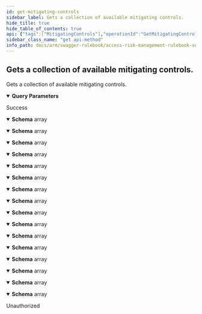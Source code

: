 ```yaml
---
id: get-mitigating-controls
sidebar_label: Gets a collection of available mitigating controls.
hide_title: true
hide_table_of_contents: true
api: {"tags":["MitigatingControls"],"operationId":"GetMitigatingControls","parameters":[{"name":"search","in":"query","description":"Optional parameter to search for one or more mitigation controls.","required":false,"schema":{"type":"string"}}],"responses":{"200":{"description":"Success","content":{"application/json;odata.metadata=minimal;odata.streaming=true":{"schema":{"uniqueItems":false,"type":"array","items":{"description":"Represents a mitigating control list item model.","required":["id","name","description"],"type":"object","properties":{"id":{"format":"uuid","description":"The unique identifier for the mitigating control.","type":"string"},"mitigatingControlCode":{"description":"The mitigating control code.","type":"string"},"name":{"description":"The name of the mitigating control.","type":"string"},"description":{"description":"The description of the mitigating control.","type":"string"},"type":{"description":"Represents the mitigating control type.","type":"string"},"ownerUsername":{"description":"Represents the username of the owner.","type":"string"}}}}},"application/json;odata.metadata=minimal;odata.streaming=false":{"schema":{"uniqueItems":false,"type":"array","items":{"description":"Represents a mitigating control list item model.","required":["id","name","description"],"type":"object","properties":{"id":{"format":"uuid","description":"The unique identifier for the mitigating control.","type":"string"},"mitigatingControlCode":{"description":"The mitigating control code.","type":"string"},"name":{"description":"The name of the mitigating control.","type":"string"},"description":{"description":"The description of the mitigating control.","type":"string"},"type":{"description":"Represents the mitigating control type.","type":"string"},"ownerUsername":{"description":"Represents the username of the owner.","type":"string"}}}}},"application/json;odata.metadata=minimal":{"schema":{"uniqueItems":false,"type":"array","items":{"description":"Represents a mitigating control list item model.","required":["id","name","description"],"type":"object","properties":{"id":{"format":"uuid","description":"The unique identifier for the mitigating control.","type":"string"},"mitigatingControlCode":{"description":"The mitigating control code.","type":"string"},"name":{"description":"The name of the mitigating control.","type":"string"},"description":{"description":"The description of the mitigating control.","type":"string"},"type":{"description":"Represents the mitigating control type.","type":"string"},"ownerUsername":{"description":"Represents the username of the owner.","type":"string"}}}}},"application/json;odata.metadata=full;odata.streaming=true":{"schema":{"uniqueItems":false,"type":"array","items":{"description":"Represents a mitigating control list item model.","required":["id","name","description"],"type":"object","properties":{"id":{"format":"uuid","description":"The unique identifier for the mitigating control.","type":"string"},"mitigatingControlCode":{"description":"The mitigating control code.","type":"string"},"name":{"description":"The name of the mitigating control.","type":"string"},"description":{"description":"The description of the mitigating control.","type":"string"},"type":{"description":"Represents the mitigating control type.","type":"string"},"ownerUsername":{"description":"Represents the username of the owner.","type":"string"}}}}},"application/json;odata.metadata=full;odata.streaming=false":{"schema":{"uniqueItems":false,"type":"array","items":{"description":"Represents a mitigating control list item model.","required":["id","name","description"],"type":"object","properties":{"id":{"format":"uuid","description":"The unique identifier for the mitigating control.","type":"string"},"mitigatingControlCode":{"description":"The mitigating control code.","type":"string"},"name":{"description":"The name of the mitigating control.","type":"string"},"description":{"description":"The description of the mitigating control.","type":"string"},"type":{"description":"Represents the mitigating control type.","type":"string"},"ownerUsername":{"description":"Represents the username of the owner.","type":"string"}}}}},"application/json;odata.metadata=full":{"schema":{"uniqueItems":false,"type":"array","items":{"description":"Represents a mitigating control list item model.","required":["id","name","description"],"type":"object","properties":{"id":{"format":"uuid","description":"The unique identifier for the mitigating control.","type":"string"},"mitigatingControlCode":{"description":"The mitigating control code.","type":"string"},"name":{"description":"The name of the mitigating control.","type":"string"},"description":{"description":"The description of the mitigating control.","type":"string"},"type":{"description":"Represents the mitigating control type.","type":"string"},"ownerUsername":{"description":"Represents the username of the owner.","type":"string"}}}}},"application/json;odata.metadata=none;odata.streaming=true":{"schema":{"uniqueItems":false,"type":"array","items":{"description":"Represents a mitigating control list item model.","required":["id","name","description"],"type":"object","properties":{"id":{"format":"uuid","description":"The unique identifier for the mitigating control.","type":"string"},"mitigatingControlCode":{"description":"The mitigating control code.","type":"string"},"name":{"description":"The name of the mitigating control.","type":"string"},"description":{"description":"The description of the mitigating control.","type":"string"},"type":{"description":"Represents the mitigating control type.","type":"string"},"ownerUsername":{"description":"Represents the username of the owner.","type":"string"}}}}},"application/json;odata.metadata=none;odata.streaming=false":{"schema":{"uniqueItems":false,"type":"array","items":{"description":"Represents a mitigating control list item model.","required":["id","name","description"],"type":"object","properties":{"id":{"format":"uuid","description":"The unique identifier for the mitigating control.","type":"string"},"mitigatingControlCode":{"description":"The mitigating control code.","type":"string"},"name":{"description":"The name of the mitigating control.","type":"string"},"description":{"description":"The description of the mitigating control.","type":"string"},"type":{"description":"Represents the mitigating control type.","type":"string"},"ownerUsername":{"description":"Represents the username of the owner.","type":"string"}}}}},"application/json;odata.metadata=none":{"schema":{"uniqueItems":false,"type":"array","items":{"description":"Represents a mitigating control list item model.","required":["id","name","description"],"type":"object","properties":{"id":{"format":"uuid","description":"The unique identifier for the mitigating control.","type":"string"},"mitigatingControlCode":{"description":"The mitigating control code.","type":"string"},"name":{"description":"The name of the mitigating control.","type":"string"},"description":{"description":"The description of the mitigating control.","type":"string"},"type":{"description":"Represents the mitigating control type.","type":"string"},"ownerUsername":{"description":"Represents the username of the owner.","type":"string"}}}}},"application/json;odata.streaming=true":{"schema":{"uniqueItems":false,"type":"array","items":{"description":"Represents a mitigating control list item model.","required":["id","name","description"],"type":"object","properties":{"id":{"format":"uuid","description":"The unique identifier for the mitigating control.","type":"string"},"mitigatingControlCode":{"description":"The mitigating control code.","type":"string"},"name":{"description":"The name of the mitigating control.","type":"string"},"description":{"description":"The description of the mitigating control.","type":"string"},"type":{"description":"Represents the mitigating control type.","type":"string"},"ownerUsername":{"description":"Represents the username of the owner.","type":"string"}}}}},"application/json;odata.streaming=false":{"schema":{"uniqueItems":false,"type":"array","items":{"description":"Represents a mitigating control list item model.","required":["id","name","description"],"type":"object","properties":{"id":{"format":"uuid","description":"The unique identifier for the mitigating control.","type":"string"},"mitigatingControlCode":{"description":"The mitigating control code.","type":"string"},"name":{"description":"The name of the mitigating control.","type":"string"},"description":{"description":"The description of the mitigating control.","type":"string"},"type":{"description":"Represents the mitigating control type.","type":"string"},"ownerUsername":{"description":"Represents the username of the owner.","type":"string"}}}}},"application/json":{"schema":{"uniqueItems":false,"type":"array","items":{"description":"Represents a mitigating control list item model.","required":["id","name","description"],"type":"object","properties":{"id":{"format":"uuid","description":"The unique identifier for the mitigating control.","type":"string"},"mitigatingControlCode":{"description":"The mitigating control code.","type":"string"},"name":{"description":"The name of the mitigating control.","type":"string"},"description":{"description":"The description of the mitigating control.","type":"string"},"type":{"description":"Represents the mitigating control type.","type":"string"},"ownerUsername":{"description":"Represents the username of the owner.","type":"string"}}}}},"application/xml":{"schema":{"uniqueItems":false,"type":"array","items":{"description":"Represents a mitigating control list item model.","required":["id","name","description"],"type":"object","properties":{"id":{"format":"uuid","description":"The unique identifier for the mitigating control.","type":"string"},"mitigatingControlCode":{"description":"The mitigating control code.","type":"string"},"name":{"description":"The name of the mitigating control.","type":"string"},"description":{"description":"The description of the mitigating control.","type":"string"},"type":{"description":"Represents the mitigating control type.","type":"string"},"ownerUsername":{"description":"Represents the username of the owner.","type":"string"}}}}},"application/prs.odatatestxx-odata":{"schema":{"uniqueItems":false,"type":"array","items":{"description":"Represents a mitigating control list item model.","required":["id","name","description"],"type":"object","properties":{"id":{"format":"uuid","description":"The unique identifier for the mitigating control.","type":"string"},"mitigatingControlCode":{"description":"The mitigating control code.","type":"string"},"name":{"description":"The name of the mitigating control.","type":"string"},"description":{"description":"The description of the mitigating control.","type":"string"},"type":{"description":"Represents the mitigating control type.","type":"string"},"ownerUsername":{"description":"Represents the username of the owner.","type":"string"}}}}},"text/plain":{"schema":{"uniqueItems":false,"type":"array","items":{"description":"Represents a mitigating control list item model.","required":["id","name","description"],"type":"object","properties":{"id":{"format":"uuid","description":"The unique identifier for the mitigating control.","type":"string"},"mitigatingControlCode":{"description":"The mitigating control code.","type":"string"},"name":{"description":"The name of the mitigating control.","type":"string"},"description":{"description":"The description of the mitigating control.","type":"string"},"type":{"description":"Represents the mitigating control type.","type":"string"},"ownerUsername":{"description":"Represents the username of the owner.","type":"string"}}}}},"text/json":{"schema":{"uniqueItems":false,"type":"array","items":{"description":"Represents a mitigating control list item model.","required":["id","name","description"],"type":"object","properties":{"id":{"format":"uuid","description":"The unique identifier for the mitigating control.","type":"string"},"mitigatingControlCode":{"description":"The mitigating control code.","type":"string"},"name":{"description":"The name of the mitigating control.","type":"string"},"description":{"description":"The description of the mitigating control.","type":"string"},"type":{"description":"Represents the mitigating control type.","type":"string"},"ownerUsername":{"description":"Represents the username of the owner.","type":"string"}}}}}}},"401":{"description":"Unauthorized"}},"description":"Gets a collection of available mitigating controls.","method":"get","path":"/api/mitigatingControls","info":{"version":"v1","title":"Access Risk Management Rulebook Services"},"postman":{"name":"Gets a collection of available mitigating controls.","description":{"type":"text/plain"},"url":{"path":["api","mitigatingControls"],"host":["{{baseUrl}}"],"query":[{"disabled":false,"description":{"content":"Optional parameter to search for one or more mitigation controls.","type":"text/plain"},"key":"search","value":""}],"variable":[]},"header":[{"key":"Accept","value":"application/json;odata.metadata=minimal;odata.streaming=true"}],"method":"GET"}}
sidebar_class_name: "get api-method"
info_path: docs/arm/swagger-rulebook/access-risk-management-rulebook-services
---
```



## Gets a collection of available mitigating controls.



Gets a collection of available mitigating controls.

<details style={{"marginBottom":"1rem"}} data-collapsed={false} open={true}><summary style={{}}><strong>Query Parameters</strong></summary><div><ul><ParamsItem className={"paramsItem"} param={{"name":"search","in":"query","description":"Optional parameter to search for one or more mitigation controls.","required":false,"schema":{"type":"string"}}}></ParamsItem></ul></div></details><div><ApiTabs><TabItem label={"200"} value={"200"}><div>

Success

</div><div><MimeTabs groupId={"mime-type"}><TabItem label={"application/json;odata.metadata=minimal;odata.streaming=true"} value={"application/json;odata.metadata=minimal;odata.streaming=true"}><SchemaTabs groupId={"schema-tabs"}><TabItem label={"Schema"} value={"Schema"}><details style={{}} data-collapsed={false} open={true}><summary style={{"textAlign":"left"}}><strong>Schema</strong><span style={{"opacity":"0.6"}}> array</span></summary><div style={{"textAlign":"left","marginLeft":"1rem"}}></div><ul style={{"marginLeft":"1rem"}}><SchemaItem collapsible={false} name={"id"} required={false} schemaDescription={"The unique identifier for the mitigating control."} schemaName={"uuid"} qualifierMessage={undefined} defaultValue={undefined}></SchemaItem><SchemaItem collapsible={false} name={"mitigatingControlCode"} required={false} schemaDescription={"The mitigating control code."} schemaName={"string"} qualifierMessage={undefined} defaultValue={undefined}></SchemaItem><SchemaItem collapsible={false} name={"name"} required={false} schemaDescription={"The name of the mitigating control."} schemaName={"string"} qualifierMessage={undefined} defaultValue={undefined}></SchemaItem><SchemaItem collapsible={false} name={"description"} required={false} schemaDescription={"The description of the mitigating control."} schemaName={"string"} qualifierMessage={undefined} defaultValue={undefined}></SchemaItem><SchemaItem collapsible={false} name={"type"} required={false} schemaDescription={"Represents the mitigating control type."} schemaName={"string"} qualifierMessage={undefined} defaultValue={undefined}></SchemaItem><SchemaItem collapsible={false} name={"ownerUsername"} required={false} schemaDescription={"Represents the username of the owner."} schemaName={"string"} qualifierMessage={undefined} defaultValue={undefined}></SchemaItem></ul></details></TabItem></SchemaTabs></TabItem><TabItem label={"application/json;odata.metadata=minimal;odata.streaming=false"} value={"application/json;odata.metadata=minimal;odata.streaming=false"}><SchemaTabs groupId={"schema-tabs"}><TabItem label={"Schema"} value={"Schema"}><details style={{}} data-collapsed={false} open={true}><summary style={{"textAlign":"left"}}><strong>Schema</strong><span style={{"opacity":"0.6"}}> array</span></summary><div style={{"textAlign":"left","marginLeft":"1rem"}}></div><ul style={{"marginLeft":"1rem"}}><SchemaItem collapsible={false} name={"id"} required={false} schemaDescription={"The unique identifier for the mitigating control."} schemaName={"uuid"} qualifierMessage={undefined} defaultValue={undefined}></SchemaItem><SchemaItem collapsible={false} name={"mitigatingControlCode"} required={false} schemaDescription={"The mitigating control code."} schemaName={"string"} qualifierMessage={undefined} defaultValue={undefined}></SchemaItem><SchemaItem collapsible={false} name={"name"} required={false} schemaDescription={"The name of the mitigating control."} schemaName={"string"} qualifierMessage={undefined} defaultValue={undefined}></SchemaItem><SchemaItem collapsible={false} name={"description"} required={false} schemaDescription={"The description of the mitigating control."} schemaName={"string"} qualifierMessage={undefined} defaultValue={undefined}></SchemaItem><SchemaItem collapsible={false} name={"type"} required={false} schemaDescription={"Represents the mitigating control type."} schemaName={"string"} qualifierMessage={undefined} defaultValue={undefined}></SchemaItem><SchemaItem collapsible={false} name={"ownerUsername"} required={false} schemaDescription={"Represents the username of the owner."} schemaName={"string"} qualifierMessage={undefined} defaultValue={undefined}></SchemaItem></ul></details></TabItem></SchemaTabs></TabItem><TabItem label={"application/json;odata.metadata=minimal"} value={"application/json;odata.metadata=minimal"}><SchemaTabs groupId={"schema-tabs"}><TabItem label={"Schema"} value={"Schema"}><details style={{}} data-collapsed={false} open={true}><summary style={{"textAlign":"left"}}><strong>Schema</strong><span style={{"opacity":"0.6"}}> array</span></summary><div style={{"textAlign":"left","marginLeft":"1rem"}}></div><ul style={{"marginLeft":"1rem"}}><SchemaItem collapsible={false} name={"id"} required={false} schemaDescription={"The unique identifier for the mitigating control."} schemaName={"uuid"} qualifierMessage={undefined} defaultValue={undefined}></SchemaItem><SchemaItem collapsible={false} name={"mitigatingControlCode"} required={false} schemaDescription={"The mitigating control code."} schemaName={"string"} qualifierMessage={undefined} defaultValue={undefined}></SchemaItem><SchemaItem collapsible={false} name={"name"} required={false} schemaDescription={"The name of the mitigating control."} schemaName={"string"} qualifierMessage={undefined} defaultValue={undefined}></SchemaItem><SchemaItem collapsible={false} name={"description"} required={false} schemaDescription={"The description of the mitigating control."} schemaName={"string"} qualifierMessage={undefined} defaultValue={undefined}></SchemaItem><SchemaItem collapsible={false} name={"type"} required={false} schemaDescription={"Represents the mitigating control type."} schemaName={"string"} qualifierMessage={undefined} defaultValue={undefined}></SchemaItem><SchemaItem collapsible={false} name={"ownerUsername"} required={false} schemaDescription={"Represents the username of the owner."} schemaName={"string"} qualifierMessage={undefined} defaultValue={undefined}></SchemaItem></ul></details></TabItem></SchemaTabs></TabItem><TabItem label={"application/json;odata.metadata=full;odata.streaming=true"} value={"application/json;odata.metadata=full;odata.streaming=true"}><SchemaTabs groupId={"schema-tabs"}><TabItem label={"Schema"} value={"Schema"}><details style={{}} data-collapsed={false} open={true}><summary style={{"textAlign":"left"}}><strong>Schema</strong><span style={{"opacity":"0.6"}}> array</span></summary><div style={{"textAlign":"left","marginLeft":"1rem"}}></div><ul style={{"marginLeft":"1rem"}}><SchemaItem collapsible={false} name={"id"} required={false} schemaDescription={"The unique identifier for the mitigating control."} schemaName={"uuid"} qualifierMessage={undefined} defaultValue={undefined}></SchemaItem><SchemaItem collapsible={false} name={"mitigatingControlCode"} required={false} schemaDescription={"The mitigating control code."} schemaName={"string"} qualifierMessage={undefined} defaultValue={undefined}></SchemaItem><SchemaItem collapsible={false} name={"name"} required={false} schemaDescription={"The name of the mitigating control."} schemaName={"string"} qualifierMessage={undefined} defaultValue={undefined}></SchemaItem><SchemaItem collapsible={false} name={"description"} required={false} schemaDescription={"The description of the mitigating control."} schemaName={"string"} qualifierMessage={undefined} defaultValue={undefined}></SchemaItem><SchemaItem collapsible={false} name={"type"} required={false} schemaDescription={"Represents the mitigating control type."} schemaName={"string"} qualifierMessage={undefined} defaultValue={undefined}></SchemaItem><SchemaItem collapsible={false} name={"ownerUsername"} required={false} schemaDescription={"Represents the username of the owner."} schemaName={"string"} qualifierMessage={undefined} defaultValue={undefined}></SchemaItem></ul></details></TabItem></SchemaTabs></TabItem><TabItem label={"application/json;odata.metadata=full;odata.streaming=false"} value={"application/json;odata.metadata=full;odata.streaming=false"}><SchemaTabs groupId={"schema-tabs"}><TabItem label={"Schema"} value={"Schema"}><details style={{}} data-collapsed={false} open={true}><summary style={{"textAlign":"left"}}><strong>Schema</strong><span style={{"opacity":"0.6"}}> array</span></summary><div style={{"textAlign":"left","marginLeft":"1rem"}}></div><ul style={{"marginLeft":"1rem"}}><SchemaItem collapsible={false} name={"id"} required={false} schemaDescription={"The unique identifier for the mitigating control."} schemaName={"uuid"} qualifierMessage={undefined} defaultValue={undefined}></SchemaItem><SchemaItem collapsible={false} name={"mitigatingControlCode"} required={false} schemaDescription={"The mitigating control code."} schemaName={"string"} qualifierMessage={undefined} defaultValue={undefined}></SchemaItem><SchemaItem collapsible={false} name={"name"} required={false} schemaDescription={"The name of the mitigating control."} schemaName={"string"} qualifierMessage={undefined} defaultValue={undefined}></SchemaItem><SchemaItem collapsible={false} name={"description"} required={false} schemaDescription={"The description of the mitigating control."} schemaName={"string"} qualifierMessage={undefined} defaultValue={undefined}></SchemaItem><SchemaItem collapsible={false} name={"type"} required={false} schemaDescription={"Represents the mitigating control type."} schemaName={"string"} qualifierMessage={undefined} defaultValue={undefined}></SchemaItem><SchemaItem collapsible={false} name={"ownerUsername"} required={false} schemaDescription={"Represents the username of the owner."} schemaName={"string"} qualifierMessage={undefined} defaultValue={undefined}></SchemaItem></ul></details></TabItem></SchemaTabs></TabItem><TabItem label={"application/json;odata.metadata=full"} value={"application/json;odata.metadata=full"}><SchemaTabs groupId={"schema-tabs"}><TabItem label={"Schema"} value={"Schema"}><details style={{}} data-collapsed={false} open={true}><summary style={{"textAlign":"left"}}><strong>Schema</strong><span style={{"opacity":"0.6"}}> array</span></summary><div style={{"textAlign":"left","marginLeft":"1rem"}}></div><ul style={{"marginLeft":"1rem"}}><SchemaItem collapsible={false} name={"id"} required={false} schemaDescription={"The unique identifier for the mitigating control."} schemaName={"uuid"} qualifierMessage={undefined} defaultValue={undefined}></SchemaItem><SchemaItem collapsible={false} name={"mitigatingControlCode"} required={false} schemaDescription={"The mitigating control code."} schemaName={"string"} qualifierMessage={undefined} defaultValue={undefined}></SchemaItem><SchemaItem collapsible={false} name={"name"} required={false} schemaDescription={"The name of the mitigating control."} schemaName={"string"} qualifierMessage={undefined} defaultValue={undefined}></SchemaItem><SchemaItem collapsible={false} name={"description"} required={false} schemaDescription={"The description of the mitigating control."} schemaName={"string"} qualifierMessage={undefined} defaultValue={undefined}></SchemaItem><SchemaItem collapsible={false} name={"type"} required={false} schemaDescription={"Represents the mitigating control type."} schemaName={"string"} qualifierMessage={undefined} defaultValue={undefined}></SchemaItem><SchemaItem collapsible={false} name={"ownerUsername"} required={false} schemaDescription={"Represents the username of the owner."} schemaName={"string"} qualifierMessage={undefined} defaultValue={undefined}></SchemaItem></ul></details></TabItem></SchemaTabs></TabItem><TabItem label={"application/json;odata.metadata=none;odata.streaming=true"} value={"application/json;odata.metadata=none;odata.streaming=true"}><SchemaTabs groupId={"schema-tabs"}><TabItem label={"Schema"} value={"Schema"}><details style={{}} data-collapsed={false} open={true}><summary style={{"textAlign":"left"}}><strong>Schema</strong><span style={{"opacity":"0.6"}}> array</span></summary><div style={{"textAlign":"left","marginLeft":"1rem"}}></div><ul style={{"marginLeft":"1rem"}}><SchemaItem collapsible={false} name={"id"} required={false} schemaDescription={"The unique identifier for the mitigating control."} schemaName={"uuid"} qualifierMessage={undefined} defaultValue={undefined}></SchemaItem><SchemaItem collapsible={false} name={"mitigatingControlCode"} required={false} schemaDescription={"The mitigating control code."} schemaName={"string"} qualifierMessage={undefined} defaultValue={undefined}></SchemaItem><SchemaItem collapsible={false} name={"name"} required={false} schemaDescription={"The name of the mitigating control."} schemaName={"string"} qualifierMessage={undefined} defaultValue={undefined}></SchemaItem><SchemaItem collapsible={false} name={"description"} required={false} schemaDescription={"The description of the mitigating control."} schemaName={"string"} qualifierMessage={undefined} defaultValue={undefined}></SchemaItem><SchemaItem collapsible={false} name={"type"} required={false} schemaDescription={"Represents the mitigating control type."} schemaName={"string"} qualifierMessage={undefined} defaultValue={undefined}></SchemaItem><SchemaItem collapsible={false} name={"ownerUsername"} required={false} schemaDescription={"Represents the username of the owner."} schemaName={"string"} qualifierMessage={undefined} defaultValue={undefined}></SchemaItem></ul></details></TabItem></SchemaTabs></TabItem><TabItem label={"application/json;odata.metadata=none;odata.streaming=false"} value={"application/json;odata.metadata=none;odata.streaming=false"}><SchemaTabs groupId={"schema-tabs"}><TabItem label={"Schema"} value={"Schema"}><details style={{}} data-collapsed={false} open={true}><summary style={{"textAlign":"left"}}><strong>Schema</strong><span style={{"opacity":"0.6"}}> array</span></summary><div style={{"textAlign":"left","marginLeft":"1rem"}}></div><ul style={{"marginLeft":"1rem"}}><SchemaItem collapsible={false} name={"id"} required={false} schemaDescription={"The unique identifier for the mitigating control."} schemaName={"uuid"} qualifierMessage={undefined} defaultValue={undefined}></SchemaItem><SchemaItem collapsible={false} name={"mitigatingControlCode"} required={false} schemaDescription={"The mitigating control code."} schemaName={"string"} qualifierMessage={undefined} defaultValue={undefined}></SchemaItem><SchemaItem collapsible={false} name={"name"} required={false} schemaDescription={"The name of the mitigating control."} schemaName={"string"} qualifierMessage={undefined} defaultValue={undefined}></SchemaItem><SchemaItem collapsible={false} name={"description"} required={false} schemaDescription={"The description of the mitigating control."} schemaName={"string"} qualifierMessage={undefined} defaultValue={undefined}></SchemaItem><SchemaItem collapsible={false} name={"type"} required={false} schemaDescription={"Represents the mitigating control type."} schemaName={"string"} qualifierMessage={undefined} defaultValue={undefined}></SchemaItem><SchemaItem collapsible={false} name={"ownerUsername"} required={false} schemaDescription={"Represents the username of the owner."} schemaName={"string"} qualifierMessage={undefined} defaultValue={undefined}></SchemaItem></ul></details></TabItem></SchemaTabs></TabItem><TabItem label={"application/json;odata.metadata=none"} value={"application/json;odata.metadata=none"}><SchemaTabs groupId={"schema-tabs"}><TabItem label={"Schema"} value={"Schema"}><details style={{}} data-collapsed={false} open={true}><summary style={{"textAlign":"left"}}><strong>Schema</strong><span style={{"opacity":"0.6"}}> array</span></summary><div style={{"textAlign":"left","marginLeft":"1rem"}}></div><ul style={{"marginLeft":"1rem"}}><SchemaItem collapsible={false} name={"id"} required={false} schemaDescription={"The unique identifier for the mitigating control."} schemaName={"uuid"} qualifierMessage={undefined} defaultValue={undefined}></SchemaItem><SchemaItem collapsible={false} name={"mitigatingControlCode"} required={false} schemaDescription={"The mitigating control code."} schemaName={"string"} qualifierMessage={undefined} defaultValue={undefined}></SchemaItem><SchemaItem collapsible={false} name={"name"} required={false} schemaDescription={"The name of the mitigating control."} schemaName={"string"} qualifierMessage={undefined} defaultValue={undefined}></SchemaItem><SchemaItem collapsible={false} name={"description"} required={false} schemaDescription={"The description of the mitigating control."} schemaName={"string"} qualifierMessage={undefined} defaultValue={undefined}></SchemaItem><SchemaItem collapsible={false} name={"type"} required={false} schemaDescription={"Represents the mitigating control type."} schemaName={"string"} qualifierMessage={undefined} defaultValue={undefined}></SchemaItem><SchemaItem collapsible={false} name={"ownerUsername"} required={false} schemaDescription={"Represents the username of the owner."} schemaName={"string"} qualifierMessage={undefined} defaultValue={undefined}></SchemaItem></ul></details></TabItem></SchemaTabs></TabItem><TabItem label={"application/json;odata.streaming=true"} value={"application/json;odata.streaming=true"}><SchemaTabs groupId={"schema-tabs"}><TabItem label={"Schema"} value={"Schema"}><details style={{}} data-collapsed={false} open={true}><summary style={{"textAlign":"left"}}><strong>Schema</strong><span style={{"opacity":"0.6"}}> array</span></summary><div style={{"textAlign":"left","marginLeft":"1rem"}}></div><ul style={{"marginLeft":"1rem"}}><SchemaItem collapsible={false} name={"id"} required={false} schemaDescription={"The unique identifier for the mitigating control."} schemaName={"uuid"} qualifierMessage={undefined} defaultValue={undefined}></SchemaItem><SchemaItem collapsible={false} name={"mitigatingControlCode"} required={false} schemaDescription={"The mitigating control code."} schemaName={"string"} qualifierMessage={undefined} defaultValue={undefined}></SchemaItem><SchemaItem collapsible={false} name={"name"} required={false} schemaDescription={"The name of the mitigating control."} schemaName={"string"} qualifierMessage={undefined} defaultValue={undefined}></SchemaItem><SchemaItem collapsible={false} name={"description"} required={false} schemaDescription={"The description of the mitigating control."} schemaName={"string"} qualifierMessage={undefined} defaultValue={undefined}></SchemaItem><SchemaItem collapsible={false} name={"type"} required={false} schemaDescription={"Represents the mitigating control type."} schemaName={"string"} qualifierMessage={undefined} defaultValue={undefined}></SchemaItem><SchemaItem collapsible={false} name={"ownerUsername"} required={false} schemaDescription={"Represents the username of the owner."} schemaName={"string"} qualifierMessage={undefined} defaultValue={undefined}></SchemaItem></ul></details></TabItem></SchemaTabs></TabItem><TabItem label={"application/json;odata.streaming=false"} value={"application/json;odata.streaming=false"}><SchemaTabs groupId={"schema-tabs"}><TabItem label={"Schema"} value={"Schema"}><details style={{}} data-collapsed={false} open={true}><summary style={{"textAlign":"left"}}><strong>Schema</strong><span style={{"opacity":"0.6"}}> array</span></summary><div style={{"textAlign":"left","marginLeft":"1rem"}}></div><ul style={{"marginLeft":"1rem"}}><SchemaItem collapsible={false} name={"id"} required={false} schemaDescription={"The unique identifier for the mitigating control."} schemaName={"uuid"} qualifierMessage={undefined} defaultValue={undefined}></SchemaItem><SchemaItem collapsible={false} name={"mitigatingControlCode"} required={false} schemaDescription={"The mitigating control code."} schemaName={"string"} qualifierMessage={undefined} defaultValue={undefined}></SchemaItem><SchemaItem collapsible={false} name={"name"} required={false} schemaDescription={"The name of the mitigating control."} schemaName={"string"} qualifierMessage={undefined} defaultValue={undefined}></SchemaItem><SchemaItem collapsible={false} name={"description"} required={false} schemaDescription={"The description of the mitigating control."} schemaName={"string"} qualifierMessage={undefined} defaultValue={undefined}></SchemaItem><SchemaItem collapsible={false} name={"type"} required={false} schemaDescription={"Represents the mitigating control type."} schemaName={"string"} qualifierMessage={undefined} defaultValue={undefined}></SchemaItem><SchemaItem collapsible={false} name={"ownerUsername"} required={false} schemaDescription={"Represents the username of the owner."} schemaName={"string"} qualifierMessage={undefined} defaultValue={undefined}></SchemaItem></ul></details></TabItem></SchemaTabs></TabItem><TabItem label={"application/json"} value={"application/json"}><SchemaTabs groupId={"schema-tabs"}><TabItem label={"Schema"} value={"Schema"}><details style={{}} data-collapsed={false} open={true}><summary style={{"textAlign":"left"}}><strong>Schema</strong><span style={{"opacity":"0.6"}}> array</span></summary><div style={{"textAlign":"left","marginLeft":"1rem"}}></div><ul style={{"marginLeft":"1rem"}}><SchemaItem collapsible={false} name={"id"} required={false} schemaDescription={"The unique identifier for the mitigating control."} schemaName={"uuid"} qualifierMessage={undefined} defaultValue={undefined}></SchemaItem><SchemaItem collapsible={false} name={"mitigatingControlCode"} required={false} schemaDescription={"The mitigating control code."} schemaName={"string"} qualifierMessage={undefined} defaultValue={undefined}></SchemaItem><SchemaItem collapsible={false} name={"name"} required={false} schemaDescription={"The name of the mitigating control."} schemaName={"string"} qualifierMessage={undefined} defaultValue={undefined}></SchemaItem><SchemaItem collapsible={false} name={"description"} required={false} schemaDescription={"The description of the mitigating control."} schemaName={"string"} qualifierMessage={undefined} defaultValue={undefined}></SchemaItem><SchemaItem collapsible={false} name={"type"} required={false} schemaDescription={"Represents the mitigating control type."} schemaName={"string"} qualifierMessage={undefined} defaultValue={undefined}></SchemaItem><SchemaItem collapsible={false} name={"ownerUsername"} required={false} schemaDescription={"Represents the username of the owner."} schemaName={"string"} qualifierMessage={undefined} defaultValue={undefined}></SchemaItem></ul></details></TabItem></SchemaTabs></TabItem><TabItem label={"application/xml"} value={"application/xml"}><SchemaTabs groupId={"schema-tabs"}><TabItem label={"Schema"} value={"Schema"}><details style={{}} data-collapsed={false} open={true}><summary style={{"textAlign":"left"}}><strong>Schema</strong><span style={{"opacity":"0.6"}}> array</span></summary><div style={{"textAlign":"left","marginLeft":"1rem"}}></div><ul style={{"marginLeft":"1rem"}}><SchemaItem collapsible={false} name={"id"} required={false} schemaDescription={"The unique identifier for the mitigating control."} schemaName={"uuid"} qualifierMessage={undefined} defaultValue={undefined}></SchemaItem><SchemaItem collapsible={false} name={"mitigatingControlCode"} required={false} schemaDescription={"The mitigating control code."} schemaName={"string"} qualifierMessage={undefined} defaultValue={undefined}></SchemaItem><SchemaItem collapsible={false} name={"name"} required={false} schemaDescription={"The name of the mitigating control."} schemaName={"string"} qualifierMessage={undefined} defaultValue={undefined}></SchemaItem><SchemaItem collapsible={false} name={"description"} required={false} schemaDescription={"The description of the mitigating control."} schemaName={"string"} qualifierMessage={undefined} defaultValue={undefined}></SchemaItem><SchemaItem collapsible={false} name={"type"} required={false} schemaDescription={"Represents the mitigating control type."} schemaName={"string"} qualifierMessage={undefined} defaultValue={undefined}></SchemaItem><SchemaItem collapsible={false} name={"ownerUsername"} required={false} schemaDescription={"Represents the username of the owner."} schemaName={"string"} qualifierMessage={undefined} defaultValue={undefined}></SchemaItem></ul></details></TabItem></SchemaTabs></TabItem><TabItem label={"application/prs.odatatestxx-odata"} value={"application/prs.odatatestxx-odata"}><SchemaTabs groupId={"schema-tabs"}><TabItem label={"Schema"} value={"Schema"}><details style={{}} data-collapsed={false} open={true}><summary style={{"textAlign":"left"}}><strong>Schema</strong><span style={{"opacity":"0.6"}}> array</span></summary><div style={{"textAlign":"left","marginLeft":"1rem"}}></div><ul style={{"marginLeft":"1rem"}}><SchemaItem collapsible={false} name={"id"} required={false} schemaDescription={"The unique identifier for the mitigating control."} schemaName={"uuid"} qualifierMessage={undefined} defaultValue={undefined}></SchemaItem><SchemaItem collapsible={false} name={"mitigatingControlCode"} required={false} schemaDescription={"The mitigating control code."} schemaName={"string"} qualifierMessage={undefined} defaultValue={undefined}></SchemaItem><SchemaItem collapsible={false} name={"name"} required={false} schemaDescription={"The name of the mitigating control."} schemaName={"string"} qualifierMessage={undefined} defaultValue={undefined}></SchemaItem><SchemaItem collapsible={false} name={"description"} required={false} schemaDescription={"The description of the mitigating control."} schemaName={"string"} qualifierMessage={undefined} defaultValue={undefined}></SchemaItem><SchemaItem collapsible={false} name={"type"} required={false} schemaDescription={"Represents the mitigating control type."} schemaName={"string"} qualifierMessage={undefined} defaultValue={undefined}></SchemaItem><SchemaItem collapsible={false} name={"ownerUsername"} required={false} schemaDescription={"Represents the username of the owner."} schemaName={"string"} qualifierMessage={undefined} defaultValue={undefined}></SchemaItem></ul></details></TabItem></SchemaTabs></TabItem><TabItem label={"text/plain"} value={"text/plain"}><SchemaTabs groupId={"schema-tabs"}><TabItem label={"Schema"} value={"Schema"}><details style={{}} data-collapsed={false} open={true}><summary style={{"textAlign":"left"}}><strong>Schema</strong><span style={{"opacity":"0.6"}}> array</span></summary><div style={{"textAlign":"left","marginLeft":"1rem"}}></div><ul style={{"marginLeft":"1rem"}}><SchemaItem collapsible={false} name={"id"} required={false} schemaDescription={"The unique identifier for the mitigating control."} schemaName={"uuid"} qualifierMessage={undefined} defaultValue={undefined}></SchemaItem><SchemaItem collapsible={false} name={"mitigatingControlCode"} required={false} schemaDescription={"The mitigating control code."} schemaName={"string"} qualifierMessage={undefined} defaultValue={undefined}></SchemaItem><SchemaItem collapsible={false} name={"name"} required={false} schemaDescription={"The name of the mitigating control."} schemaName={"string"} qualifierMessage={undefined} defaultValue={undefined}></SchemaItem><SchemaItem collapsible={false} name={"description"} required={false} schemaDescription={"The description of the mitigating control."} schemaName={"string"} qualifierMessage={undefined} defaultValue={undefined}></SchemaItem><SchemaItem collapsible={false} name={"type"} required={false} schemaDescription={"Represents the mitigating control type."} schemaName={"string"} qualifierMessage={undefined} defaultValue={undefined}></SchemaItem><SchemaItem collapsible={false} name={"ownerUsername"} required={false} schemaDescription={"Represents the username of the owner."} schemaName={"string"} qualifierMessage={undefined} defaultValue={undefined}></SchemaItem></ul></details></TabItem></SchemaTabs></TabItem><TabItem label={"text/json"} value={"text/json"}><SchemaTabs groupId={"schema-tabs"}><TabItem label={"Schema"} value={"Schema"}><details style={{}} data-collapsed={false} open={true}><summary style={{"textAlign":"left"}}><strong>Schema</strong><span style={{"opacity":"0.6"}}> array</span></summary><div style={{"textAlign":"left","marginLeft":"1rem"}}></div><ul style={{"marginLeft":"1rem"}}><SchemaItem collapsible={false} name={"id"} required={false} schemaDescription={"The unique identifier for the mitigating control."} schemaName={"uuid"} qualifierMessage={undefined} defaultValue={undefined}></SchemaItem><SchemaItem collapsible={false} name={"mitigatingControlCode"} required={false} schemaDescription={"The mitigating control code."} schemaName={"string"} qualifierMessage={undefined} defaultValue={undefined}></SchemaItem><SchemaItem collapsible={false} name={"name"} required={false} schemaDescription={"The name of the mitigating control."} schemaName={"string"} qualifierMessage={undefined} defaultValue={undefined}></SchemaItem><SchemaItem collapsible={false} name={"description"} required={false} schemaDescription={"The description of the mitigating control."} schemaName={"string"} qualifierMessage={undefined} defaultValue={undefined}></SchemaItem><SchemaItem collapsible={false} name={"type"} required={false} schemaDescription={"Represents the mitigating control type."} schemaName={"string"} qualifierMessage={undefined} defaultValue={undefined}></SchemaItem><SchemaItem collapsible={false} name={"ownerUsername"} required={false} schemaDescription={"Represents the username of the owner."} schemaName={"string"} qualifierMessage={undefined} defaultValue={undefined}></SchemaItem></ul></details></TabItem></SchemaTabs></TabItem></MimeTabs></div></TabItem><TabItem label={"401"} value={"401"}><div>

Unauthorized

</div><div></div></TabItem></ApiTabs></div>
      